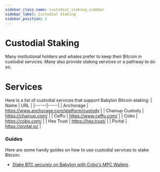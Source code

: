 ```yaml
---
sidebar_class_name: custodial_staking_sidebar
sidebar_label: Custodial Staking
sidebar_position: 2
---
```


# Custodial Staking

Many institutional holders and whales prefer to keep their Bitcoin in custodial services. Many also provide staking services or a pathway to do so. 

# Services

Here is a list of custodial services that support Babylon Bitcoin staking: 
| Name | URL |
|------|-----|
| Anchorage | https://www.anchorage.com/platform/custody |
| Chainup Custody | https://chainup.com/ |
| Ceffu | https://www.ceffu.com/ |
| Cobo | https://cobo.com/ |
| Hex Trust | https://hex.trust/ |
| Pivital | https://pivital.io/ |

### Guides

Here are some handy guides on how to use custodial services to stake Bitcoin: 

- [Stake BTC securely on Babylon with Cobo's MPC Wallets](https://www.cobo.com/post/stake-btc-on-babylon-with-cobo-mpc-wallets)